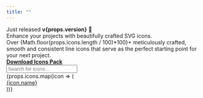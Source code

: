 ```yaml
---
title: ""
---
```


<div className="pb-28 pt-16 md:pt-28">
    <div className="flex justify-center w-full mb-4">
        <a className="inline-flex items-center gap-2 rounded-lg bg-gray-200 px-3 py-1 text-sm font-medium no-underline">
            <span className="text-gray-800">Just released <b>v{props.version}</b></span>
            <span>🎉</span>
        </a>
    </div>
    <div className="font-black text-6xl sm:text-7xl mb-6 leading-tight tracking-tight text-gray-800 maxw-5xl w-full text-center mx-auto">
        <span>Enhance your projects with beautifully crafted SVG icons.</span> 
    </div>
    <div className="maxw-3xl mt-0 mb-8 text-lg sm:text-2xl text-center leading-relaxed mx-auto w-full">
        <span>Over {Math.floor(props.icons.length / 100)*100}+ meticulously crafted, smooth and consistent line icons that serve as the perfect starting point for your next project.</span>
    </div>
    <div className="flex justify-center w-full">
        <a href={`${props.repository}/releases`} target="_blank" className="flex items-center p-4 rounded-md bg-gray-900 hover:bg-gray-800 text-white cursor-pointer no-underline">
            <div className="text-xl mr-2">
                <Icon icon="download" />
            </div>
            <strong>Download Icons Pack</strong>
        </a>
    </div>
</div>
<section className="w-full">
    <div className="mb-6">
        <div className="relative">
            <div className="flex items-center text-2xl absolute top-0 left-0 p-2">
                <Icon icon="search" />
            </div>
            <input type="text" id="search" className="block bg-white w-full focus:outline-2 focus:outline-gray-500 border border-gray-300 rounded-md pl-10" placeholder="Search for icons..." />
        </div>
    </div>
    <div className="grid grid-cols-3 md:grid-cols-6 lg:grid-cols-10 gap-2 w-full">
    {props.icons.map(icon => (
        <a key={icon.name} href={`${icon.name}.html`} className="flex flex-col p-4 rounded-lg hover:bg-gray-100 cursor-pointer no-underline text-gray-800" data-icon={icon.name}>
            <div className="flex justify-center text-3xl">
                <Icon icon={icon.name} />
            </div>
            <div className="o-50 text-2xs text-center mt-2">
                <span>{icon.name}</span>
            </div>
        </a>
    ))}
    </div>
</section>

<script type="text/javascript" dangerouslySetInnerHTML={{ __html: `
    let allVisible = true;
    document.querySelector("input#search").addEventListener("input", event => {
        const value = event.target.value || "";
        // let count = 0;
        if (value.length >= 3 || !allVisible) {
            allVisible = value.length < 3;
            Array.from(document.querySelectorAll("a[data-icon]")).forEach(item => {
                if (value.length < 3 || item.dataset.icon.includes(value)) {
                    // count = count + 1;
                    item.style.display = "";
                }
                else {
                    item.style.display = "none";
                }
            });
            // Hide or display the empty block
            // document.querySelector("div#empty").style.display = count === 0 ? "" : "none";
        }
    });
`}} />

